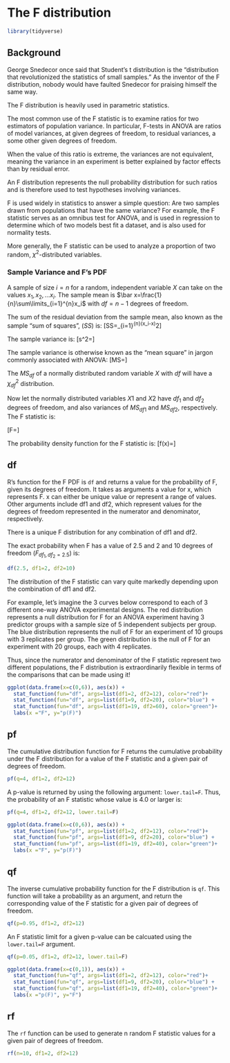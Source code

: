 # The F distribution{#fdistr}

```r
library(tidyverse)
```

## Background

George Snedecor once said that Student's t distribution is the "distribution that revolutionized the statistics of small samples." As the inventor of the F distribution, nobody would have faulted Snedecor for praising himself the same way.

The F distribution is heavily used in parametric statistics.

The most common use of the F statistic is to examine ratios for two estimators of population variance. In particular, F-tests in ANOVA are ratios of model variances, at given degrees of freedom, to residual variances, a some other given degrees of freedom.

When the value of this ratio is extreme, the variances are not equivalent, meaning the variance in an experiment is better explained by factor effects than by residual error.

An F distribution represents the null probability distribution for such ratios and is therefore used to test hypotheses involving variances.

F is used widely in statistics to answer a simple question: Are two samples drawn from populations that have the same variance? For example, the F statistic serves as an omnibus test for ANOVA, and is used in regression to determine which of two models best fit a dataset, and is also used for normality tests. 

More generally, the F statistic can be used to analyze a proportion of two random, $\chi^2$-distributed variables. 

### Sample Variance and F's PDF

A sample of size $i=n$ for a random, independent variable $X$ can take on the values $x_1, x_2,...x_i$. The sample mean is $\bar x=\frac{1}{n}\sum\limits_{i=1}^{n}x_i$ with $df=n-1$ degrees of freedom.

The sum of the residual deviation from the sample mean, also known as the sample "sum of squares", ($SS$) is:
\[SS=\sum\limits_{i=1}^{n}(x_i-\bar x)^2\]

The sample variance is:
\[s^2=\frac{\sum\limits_{i=1}^{n}(x_i-\bar x)^2}{df}\]

The sample variance is otherwise known as the "mean square" in jargon commonly associated with ANOVA:
\[MS=\frac{\sum\limits_{i=1}^{n}(x_i-\bar x)^2}{df}\]

The $MS_{df}$ of a normally distributed random variable $X$ with $df$ will have a $\chi^2_{df}$ distribution.

Now let the normally distributed variables $X1$ and $X2$ have $df_1$ and $df_2$ degrees of freedom, and also variances of $MS_{df1}$ and $MS_{df2}$, respectively. The F statistic is:

\[F=\frac{MS_{df1}}{MS_{df2}}\]

The probability density function for the F statistic is:
\[f(x)=\frac{(\frac{df_1}{df_2})^\frac{df_1}{2}\Gamma[\frac{(df_1+df_2)}{2}]x^{\frac{df_1}{2}-1}}{\Gamma[\frac{df_1}{2}]\Gamma[\frac{df_2}{2}][1+(\frac{df_1x}{df_2})]^{\frac{(df_1+df_2)}{2}}}\]

## df

R's function for the F PDF is `df` and returns a value for the probability of F, given its degrees of freedom. It takes as arguments a value for x, which represents F. x can either be unique value or represent a range of values. Other arguments include df1 and df2, which represent values for the degrees of freedom represented in the numerator and denominator, respectively. 

There is a unique F distribution for any combination of df1 and df2.

The exact probability when F has a value of 2.5 and 2 and 10 degrees of freedom ($F_{df_1,df_2=2.5}$) is:
```r
df(2.5, df1=2, df2=10)
```

The distribution of the F statistic can vary quite markedly depending upon the combination of df1 and df2. 

For example, let's imagine the 3 curves below correspond to each of 3 different one-way ANOVA experimental designs. The red distribution represents a null distribution for F for an ANOVA experiment having 3 predictor groups with a sample size of 5 independent subjects per group. The blue distribution represents the null of F for an experiment of 10 groups with 3 replicates per group. The green distribution is the null of F for an experiment with 20 groups, each with 4 replicates.

Thus, since the numerator and denominator of the F statistic represent two different populations, the F distribution is extraordinarily flexible in terms of the comparisons that can be made using it!

```r
ggplot(data.frame(x=c(0,6)), aes(x)) +
  stat_function(fun="df", args=list(df1=2, df2=12), color="red")+
  stat_function(fun="df", args=list(df1=9, df2=20), color="blue") +
  stat_function(fun="df", args=list(df1=19, df2=60), color="green")+
  labs(x ="F", y="p(F)")
```

## pf

The cumulative distribution function for F returns the cumulative probability under the F distribution for a value of the F statistic and a given pair of degrees of freedom.

```r
pf(q=4, df1=2, df2=12)
```

A p-value is returned by using the following argument: `lower.tail=F`. Thus, the probability of an F statistic whose value is 4.0 or larger is:

```r

pf(q=4, df1=2, df2=12, lower.tail=F)
```

```r
ggplot(data.frame(x=c(0,6)), aes(x)) +
  stat_function(fun="pf", args=list(df1=2, df2=12), color="red")+
  stat_function(fun="pf", args=list(df1=9, df2=20), color="blue") +
  stat_function(fun="pf", args=list(df1=19, df2=40), color="green")+
  labs(x ="F", y="p(F)")
```

## qf

The inverse cumulative probability function for the F distribution is `qf`. This function will take a probability as an argument, and return the corresponding value of the F statistic for a given pair of degrees of freedom.

```r
qf(p=0.95, df1=2, df2=12)
```
An F statistic limit for a given p-value can be calcuated using the `lower.tail=F` argument.

```r
qf(p=0.05, df1=2, df2=12, lower.tail=F)
```

```r
ggplot(data.frame(x=c(0,1)), aes(x)) +
  stat_function(fun="qf", args=list(df1=2, df2=12), color="red")+
  stat_function(fun="qf", args=list(df1=9, df2=20), color="blue") +
  stat_function(fun="qf", args=list(df1=19, df2=40), color="green")+
  labs(x ="p(F)", y="F")
```


## rf

The `rf` function can be used to generate n random F statistic values for a given pair of degrees of freedom.

```r
rf(n=10, df1=2, df2=12)
```









